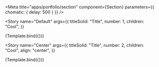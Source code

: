 

<Meta
  title="apps/portfolio/section"
  component={Section}
  parameters={{ chomatic: { delay: 500 } }}
/>


<Story
  name="Default"
  args={{
    titleSolid: "Title",
    number: 1,
    children: "Cool",
  }}
>
  {Template.bind({})}
</Story>

<Story
  name="Center"
  args={{
    titleSolid: "Title",
    number: 2,
    children: "Cool",
    align: "center",
  }}
>
  {Template.bind({})}
</Story>
